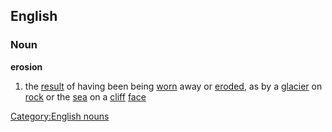 ==English==
===Noun===
[[Category:English nouns]]
'''erosion'''
#the [[result]] of having been being [[worn]] away or [[eroded]], as by a [[glacier]] on [[rock]] or the [[sea]] on a [[cliff]] [[face]]